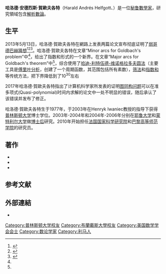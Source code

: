 {{Infobox scientist
|name = 哈洛德·賀歐夫各特
|image = Harald Helfgott (mathematician).jpg
|birth_date = {{Birth date and age|1977|11|25|df=y}}
|birth_place = [[秘鲁|秘鲁]][[利馬|利馬]]
|residence = [[法國|法國]]
|fields = [[數學家|數學家]]
|workplaces = [[高等師範學校|高等師範學校]]
|alma_mater = [[布蘭戴斯大學|布蘭戴斯大學]] (BA)<br/>[[普林斯頓大學|普林斯頓大學]] (PhD)
|doctoral_advisor = Henryk Iwaniec<ref name="CV">{{cite web|url=http://www.math.ens.fr/~helfgott/anglais/cvshort.pdf|title=Harald Andrés Helfgott – Vita|author=Harald Helfgott|access-date=2013-06-28|archive-url=https://web.archive.org/web/20131023125940/http://www.math.ens.fr/~helfgott/anglais/cvshort.pdf|archive-date=2013-10-23|dead-url=yes}}</ref><ref name="MGP">{{MathGenealogy|id=69999|name=Harald Helfgott}}</ref><br/>Peter Sarnak<ref name="MGP"/>
|awards = Philip Leverhulme Prize (2008)<br>[[懷德海獎|懷德海獎]]（Whitehead Prize） (2010)<br>[[亞當斯獎|亞當斯獎]] (2011)
}}

'''哈洛德·安德烈斯·賀歐夫各特'''（Harald Andrés Helfgott、{{bd|1977年|11月25日|||catIdx=H}}）是一位[[秘鲁|秘鲁]][[數學家|數學家]]，研究領域包含[[解析數論|解析數論]]。

==生平==
2013年5月13日，哈洛德·賀歐夫各特在網路上发表两篇论文宣布彻底证明了[[弱哥德巴赫猜想|弱哥德巴赫猜想]]<ref>{{Cite web |url=https://plus.google.com/114134834346472219368/posts/8qpSYNZFbzC |title=存档副本 |accessdate=2013-06-28 |archive-date=2013-08-08 |archive-url=https://web.archive.org/web/20130808033724/https://plus.google.com/114134834346472219368/posts/8qpSYNZFbzC |dead-url=no }}</ref><ref name="minor">{{Cite web |url=http://arxiv.org/abs/1205.5252 |title=Minor arcs for Goldbach's problem |accessdate=2013-06-28 |archive-date=2013-07-29 |archive-url=https://web.archive.org/web/20130729112141/http://arxiv.org/abs/1205.5252 |dead-url=no }}</ref><ref name="major">{{Cite web |url=http://arxiv.org/abs/1305.2897 |title=Major arcs for Goldbach's theorem |accessdate=2013-06-28 |archive-date=2013-07-29 |archive-url=https://web.archive.org/web/20130729103651/http://arxiv.org/abs/1305.2897 |dead-url=no }}</ref>。哈洛德·賀歐夫各特在文章“Minor arcs for Goldbach's problem”中<ref name="minor"/>，给出了指数和形式的一个新界。在文章“Major arcs for Goldbach's theorem”中<ref name="major"/>，综合使用了[[哈迪-利特伍德-维诺格拉多夫圆法|哈迪-利特伍德-维诺格拉多夫圆法]]（主要工具是[[傅里叶分析|傅里叶分析]]，创建了一个周期函数，其范围包括所有素数），[[筛法|筛法]]和[[指数和|指数和]]等传统方法，把下界降低到了10<sup>30</sup>左右

2017年哈洛德·賀歐夫各特指出了计算机科学家{{tsl|en|László Babai}}所发表的证明[[图同构#图同构问题|图同构问题]]可以在准多项式(Quasi-polynomial)时间内求解的论文中一处不明显的错误，随后{{tsl|en|László Babai}}承认了该错误并发布了修正。

哈洛德·賀歐夫各特生于1977年，于2003年在Henryk Iwaniec教授的指导下获得[[普林斯顿大学|普林斯顿大学]]博士学位。2003年-2004年和2004年-2006年分别在[[耶鲁大学|耶鲁大学]]和[[蒙特利尔大学|蒙特利尔大学]]做[[博士后|博士后]]研究。2010年开始担任[[法国国家科学研究院|法国国家科学研究院]]和[[巴黎高等师范学院|巴黎高等师范学院]]的研究员。

== 著作 ==
* {{cite web|url=http://www.maths.bris.ac.uk/~mahah/papers.html|title=University of Bristol|deadurl=yes|archiveurl=https://web.archive.org/web/20110929234458/http://www.maths.bris.ac.uk/~mahah/papers.html|archivedate=2011-09-29|accessdate=2013-06-28}}
* {{cite web|url=http://www.zentralblatt-math.org/zmath/en/search/?q=ai:helfgott.harald-andres|title=Zentralblatt MATH|accessdate=2013-06-28|archive-date=2012-05-18|archive-url=https://web.archive.org/web/20120518125523/http://www.zentralblatt-math.org/zmath/en/search/?q=ai:helfgott.harald-andres|dead-url=no}}
* {{cite web|url=http://front.math.ucdavis.edu/author/H.Helfgott|title=ArXiv}}{{Dead link|date=2020年5月 |bot=InternetArchiveBot |fix-attempted=yes }}

== 参考文献 ==
{{reflist}}

==外部連結==
*{{cite web|url=http://www.guokr.com/article/437398/|title=【果壳网专访】哈洛德•贺欧夫各特：彻底证明弱哥德巴赫猜想|author=方弦|work=果壳网|date=2013-09-16|accessdate=2015-11-03|archive-date=2015-10-09|archive-url=https://web.archive.org/web/20151009225726/http://www.guokr.com/article/437398/|dead-url=no}}

{{Authority control}}
{{DEFAULTSORT:Helfgott, Harald}}
[[Category:普林斯顿大学校友|Category:普林斯顿大学校友]]
[[Category:布蘭戴斯大學校友|Category:布蘭戴斯大學校友]]
[[Category:美国数学学会会士|Category:美国数学学会会士]]
[[Category:数论学家|Category:数论学家]]
[[Category:利马人|Category:利马人]]